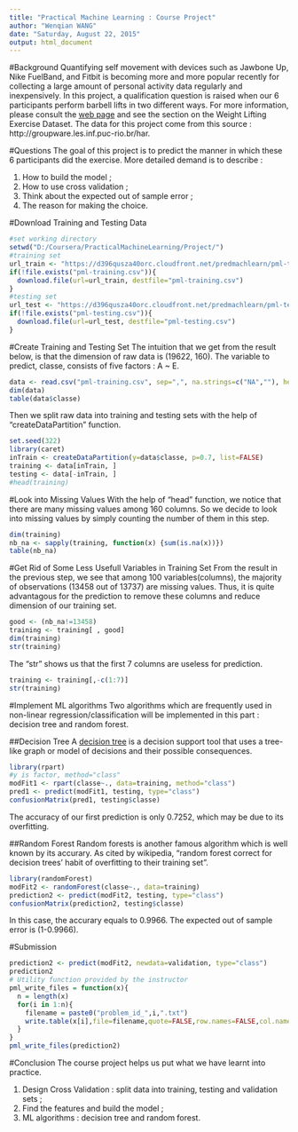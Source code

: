 ```yaml
---
title: "Practical Machine Learning : Course Project"
author: "Wenqian WANG"
date: "Saturday, August 22, 2015"
output: html_document
---
```


#Background 
Quantifying self movement with devices such as Jawbone Up, Nike FuelBand, and Fitbit is becoming more and more popular recently for collecting a large amount of personal activity data regularly and inexpensively. In this project, a qualification question is raised when our 6 participants perform barbell lifts in two different ways. For more information, please consult the [web page](http://groupware.les.inf.puc-rio.br/har) and see the section on the Weight Lifting Exercise Dataset. The data for this project come from this source : http://groupware.les.inf.puc-rio.br/har.
  
#Questions
The goal of this project is to predict the manner in which these 6 participants did the exercise. More detailed demand is to describe :

1. How to build the model ;
2. How to use cross validation ;
3. Think about the expected out of sample error ; 
4. The reason for making the choice.

#Download Training and Testing Data
```r
#set working directory
setwd("D:/Coursera/PracticalMachineLearning/Project/")
#training set
url_train <- "https://d396qusza40orc.cloudfront.net/predmachlearn/pml-training.csv"
if(!file.exists("pml-training.csv")){
  download.file(url=url_train, destfile="pml-training.csv") 
}
#testing set
url_test <- "https://d396qusza40orc.cloudfront.net/predmachlearn/pml-testing.csv"
if(!file.exists("pml-testing.csv")){
  download.file(url=url_test, destfile="pml-testing.csv")
}
```

#Create Training and Testing Set
The intuition that we get from the result below, is that the dimension of raw data is (19622, 160). The variable to predict, classe, consists of five factors : A ~ E.
```r
data <- read.csv("pml-training.csv", sep=",", na.strings=c("NA",""), header=TRUE)
dim(data)
table(data$classe)
```

Then we split raw data into training and testing sets with the help of "createDataPartition" function.
```r
set.seed(322)
library(caret)
inTrain <- createDataPartition(y=data$classe, p=0.7, list=FALSE)
training <- data[inTrain, ]
testing <- data[-inTrain, ]
#head(training)
```

#Look into Missing Values
With the help of "head" function, we notice that there are many missing values among 160 columns. So we decide to look into missing values by simply counting the number of them in this step.
```r
dim(training)
nb_na <- sapply(training, function(x) {sum(is.na(x))})
table(nb_na)
```

#Get Rid of Some Less Usefull Variables in Training Set
From the result in the previous step, we see that among 100 variables(columns), the majority of observations (13458 out of 13737) are missing values. Thus, it is quite advantagous for the prediction to remove these columns and reduce dimension of our training set.
```r
good <- (nb_na!=13458)
training <- training[ , good]
dim(training)
str(training)
```

The "str" shows us that the first 7 columns are useless for prediction. 
```r
training <- training[,-c(1:7)]
str(training)
```

#Implement ML algorithms
Two algorithms which are frequently used in non-linear regression/classification will be implemented in this part : decision tree and random forest. 

##Decision Tree
A [decision tree](https://en.wikipedia.org/wiki/Decision_tree) is a decision support tool that uses a tree-like graph or model of decisions and their possible consequences.
```r
library(rpart)
#y is factor, method="class"
modFit1 <- rpart(classe~., data=training, method="class")
pred1 <- predict(modFit1, testing, type="class")
confusionMatrix(pred1, testing$classe)
```
The accuracy of our first prediction is only 0.7252, which may be due to its overfitting.

##Random Forest
Random forests is another famous algorithm which is well known by its accurary. As cited by wikipedia, "random forest correct for decision trees' habit of overfitting to their training set".
```r
library(randomForest)
modFit2 <- randomForest(classe~., data=training)
prediction2 <- predict(modFit2, testing, type="class")
confusionMatrix(prediction2, testing$classe)
```
In this case, the accurary equals to 0.9966. The expected out of sample error is (1-0.9966).

#Submission
```r
prediction2 <- predict(modFit2, newdata=validation, type="class")
prediction2
# Utility function provided by the instructor
pml_write_files = function(x){
  n = length(x)
  for(i in 1:n){
    filename = paste0("problem_id_",i,".txt")
    write.table(x[i],file=filename,quote=FALSE,row.names=FALSE,col.names=FALSE)
  }
}
pml_write_files(prediction2)
```

#Conclusion
The course project helps us put what we have learnt into practice.

1. Design Cross Validation : split data into training, testing and validation sets ;
2. Find the features and build the model ;
3. ML algorithms : decision tree and random forest.
